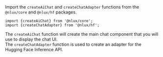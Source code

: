 Import the `createAiChat` and `createChatAdapter` functions from the `@nlux/core` and `@nlux/hf` packages.

```tsx
import {createAiChat} from '@nlux/core';
import {createChatAdapter} from '@nlux/hf';
```

The `createAiChat` function will create the main chat component that you will use to display the chat UI.<br />
The `createChatAdapter` function is used to create an adapter for the Hugging Face Inference API.

